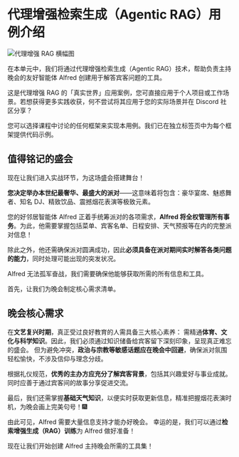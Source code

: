 # 代理增强检索生成（Agentic RAG）用例介绍

![代理增强 RAG 横幅图](https://huggingface.co/datasets/agents-course/course-images/resolve/main/en/unit3/agentic-rag/thumbnail.jpg)

在本单元中，我们将通过代理增强检索生成（Agentic RAG）技术，帮助负责主持晚会的友好智能体 Alfred 创建用于解答宾客问题的工具。

<Tip>
这是代理增强 RAG 的「真实世界」应用案例，您可直接应用于个人项目或工作场景。若想获得更多实践收获，何不尝试将其应用于您的实际场景并在 Discord 社区分享？
</Tip>

您可以选择课程中讨论的任何框架来实现本用例。我们已在独立标签页中为每个框架提供代码示例。

## 值得铭记的盛会

现在让我们进入实战环节，为这场盛会搭建舞台！

**您决定举办本世纪最奢华、最盛大的派对**——这意味着将包含：豪华宴席、魅惑舞者、知名 DJ、精致饮品、震撼烟花表演等极致元素。

您的好邻居智能体 Alfred 正着手统筹派对的各项需求，**Alfred 将全权管理所有事务**。为此，他需要掌握包括菜单、宾客名单、日程安排、天气预报等在内的完整派对信息！

除此之外，他还需确保派对圆满成功，因此**必须具备在派对期间实时解答各类问题的能力**，同时处理可能出现的突发状况。

Alfred 无法孤军奋战，我们需要确保他能够获取所需的所有信息和工具。

首先，让我们为晚会制定核心需求清单。

## 晚会核心需求

在**文艺复兴时期**，真正受过良好教育的人需具备三大核心素养：
需精通**体育、文化与科学知识**。因此，我们必须通过知识储备给宾客留下深刻印象，呈现真正难忘的盛会。
但为避免冲突，**政治与宗教等敏感话题应在晚会中回避**，确保派对氛围轻松愉快，不涉及信仰与理念分歧。

根据礼仪规范，**优秀的主办方应充分了解宾客背景**，包括其兴趣爱好与事业成就。同时应善于通过宾客间的故事分享促进交流。

最后，我们还需掌握**基础天气知识**，以便实时获取更新信息，精准把握烟花表演时机，为晚会画上完美句号！🎆

由此可见，Alfred 需要大量信息支持才能办好晚会。
幸运的是，我们可以通过**检索增强生成（RAG）训练**为 Alfred 做好准备！

现在让我们开始创建 Alfred 主持晚会所需的工具集！